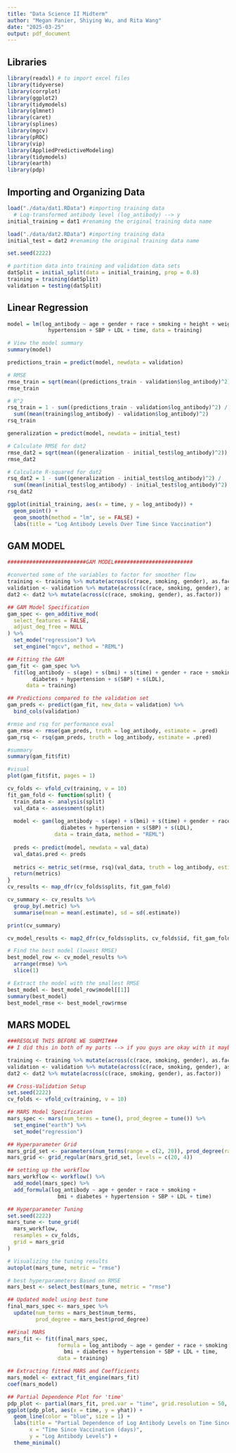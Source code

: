 ```yaml
---
title: "Data Science II Midterm"
author: "Megan Panier, Shiying Wu, and Rita Wang"
date: "2025-03-25"
output: pdf_document
---
```


## Libraries
```r
library(readxl) # to import excel files
library(tidyverse)
library(corrplot)
library(ggplot2)
library(tidymodels)
library(glmnet)
library(caret)
library(splines)
library(mgcv)
library(pROC)
library(vip)
library(AppliedPredictiveModeling)
library(tidymodels)
library(earth)
library(pdp)
```

## Importing and Organizing Data
```r
load("./data/dat1.RData") #importing training data
  # Log-transformed antibody level (log_antibody) --> y
initial_training = dat1 #renaming the original training data name

load("./data/dat2.RData") #importing training data
initial_test = dat2 #renaming the original training data name

set.seed(2222)

# partition data into training and validation data sets
datSplit = initial_split(data = initial_training, prop = 0.8)
training = training(datSplit)
validation = testing(datSplit)
```

## Linear Regression
```r
model = lm(log_antibody ~ age + gender + race + smoking + height + weight + bmi + diabetes + 
             hypertension + SBP + LDL + time, data = training)

# View the model summary
summary(model)
```

```r
predictions_train = predict(model, newdata = validation)

# RMSE
rmse_train = sqrt(mean((predictions_train - validation$log_antibody)^2))
rmse_train

# R^2
rsq_train = 1 - sum((predictions_train - validation$log_antibody)^2) / 
  sum((mean(training$log_antibody) - validation$log_antibody)^2)
rsq_train
```

```r
generalization = predict(model, newdata = initial_test)

# Calculate RMSE for dat2
rmse_dat2 = sqrt(mean((generalization - initial_test$log_antibody)^2))
rmse_dat2

# Calculate R-squared for dat2
rsq_dat2 = 1 - sum((generalization - initial_test$log_antibody)^2) / 
  sum((mean(initial_test$log_antibody) - initial_test$log_antibody)^2)
rsq_dat2
```

```r
ggplot(initial_training, aes(x = time, y = log_antibody)) + 
  geom_point() + 
  geom_smooth(method = "lm", se = FALSE) + 
  labs(title = "Log Antibody Levels Over Time Since Vaccination")
```

## GAM MODEL
```r
#########################GAM MODEL#########################

#converted some of the variables to factor for smoother flow
training <- training %>% mutate(across(c(race, smoking, gender), as.factor))
validation <- validation %>% mutate(across(c(race, smoking, gender), as.factor))
dat2 <- dat2 %>% mutate(across(c(race, smoking, gender), as.factor))

## GAM Model Specification
gam_spec <- gen_additive_mod(
  select_features = FALSE, 
  adjust_deg_free = NULL   
) %>%
  set_mode("regression") %>%
  set_engine("mgcv", method = "REML") 

## Fitting the GAM
gam_fit <- gam_spec %>%
  fit(log_antibody ~ s(age) + s(bmi) + s(time) + gender + race + smoking +
        diabetes + hypertension + s(SBP) + s(LDL),
      data = training)

## Predictions compared to the validation set 
gam_preds <- predict(gam_fit, new_data = validation) %>%
  bind_cols(validation)

#rmse and rsq for performance eval
gam_rmse <- rmse(gam_preds, truth = log_antibody, estimate = .pred)
gam_rsq <- rsq(gam_preds, truth = log_antibody, estimate = .pred)

#summary
summary(gam_fit$fit)

#visual
plot(gam_fit$fit, pages = 1)

cv_folds <- vfold_cv(training, v = 10)
fit_gam_fold <- function(split) {
  train_data <- analysis(split)
  val_data <- assessment(split)
  
  model <- gam(log_antibody ~ s(age) + s(bmi) + s(time) + gender + race + smoking +
                 diabetes + hypertension + s(SBP) + s(LDL),
               data = train_data, method = "REML")
  
  preds <- predict(model, newdata = val_data)
  val_data$.pred <- preds
  
  metrics <- metric_set(rmse, rsq)(val_data, truth = log_antibody, estimate = .pred)
  return(metrics)
}
cv_results <- map_dfr(cv_folds$splits, fit_gam_fold)

cv_summary <- cv_results %>%
  group_by(.metric) %>%
  summarise(mean = mean(.estimate), sd = sd(.estimate))

print(cv_summary)

cv_model_results <- map2_dfr(cv_folds$splits, cv_folds$id, fit_gam_fold)

# Find the best model (lowest RMSE)
best_model_row <- cv_model_results %>%
  arrange(rmse) %>%
  slice(1)

# Extract the model with the smallest RMSE
best_model <- best_model_row$model[[1]]
summary(best_model)
best_model_rmse <- best_model_row$rmse
```

## MARS MODEL
```r
###RESOLVE THIS BEFORE WE SUBMIT###
## I did this in both of my parts --> if you guys are okay with it maybe we can do this in the data prep part earlier on in the file###

training <- training %>% mutate(across(c(race, smoking, gender), as.factor))
validation <- validation %>% mutate(across(c(race, smoking, gender), as.factor))
dat2 <- dat2 %>% mutate(across(c(race, smoking, gender), as.factor))

## Cross-Validation Setup
set.seed(2222)
cv_folds <- vfold_cv(training, v = 10)

## MARS Model Specification
mars_spec <- mars(num_terms = tune(), prod_degree = tune()) %>%
  set_engine("earth") %>%
  set_mode("regression")

## Hyperparameter Grid
mars_grid_set <- parameters(num_terms(range = c(2, 20)), prod_degree(range = c(1, 2)))
mars_grid <- grid_regular(mars_grid_set, levels = c(20, 4))

## setting up the workflow
mars_workflow <- workflow() %>%
  add_model(mars_spec) %>%
  add_formula(log_antibody ~ age + gender + race + smoking +
                bmi + diabetes + hypertension + SBP + LDL + time)

## Hyperparameter Tuning
set.seed(2222)
mars_tune <- tune_grid(
  mars_workflow,
  resamples = cv_folds,
  grid = mars_grid
)

# Visualizing the tuning results
autoplot(mars_tune, metric = "rmse")

# best hyperparameters Based on RMSE
mars_best <- select_best(mars_tune, metric = "rmse")

## Updated model using best tune
final_mars_spec <- mars_spec %>%
  update(num_terms = mars_best$num_terms,
         prod_degree = mars_best$prod_degree)

##Final MARS
mars_fit <- fit(final_mars_spec,
                formula = log_antibody ~ age + gender + race + smoking +
                  bmi + diabetes + hypertension + SBP + LDL + time,
                data = training)

## Extracting fitted MARS and Coefficients
mars_model <- extract_fit_engine(mars_fit)
coef(mars_model)

## Partial Dependence Plot for 'time'
pdp_plot <- partial(mars_fit, pred.var = "time", grid.resolution = 50, train = training)
ggplot(pdp_plot, aes(x = time, y = yhat)) +
  geom_line(color = "blue", size = 1) +
  labs(title = "Partial Dependence of Log Antibody Levels on Time Since Vaccination",
       x = "Time Since Vaccination (days)",
       y = "Log Antibody Levels") +
  theme_minimal()

```

